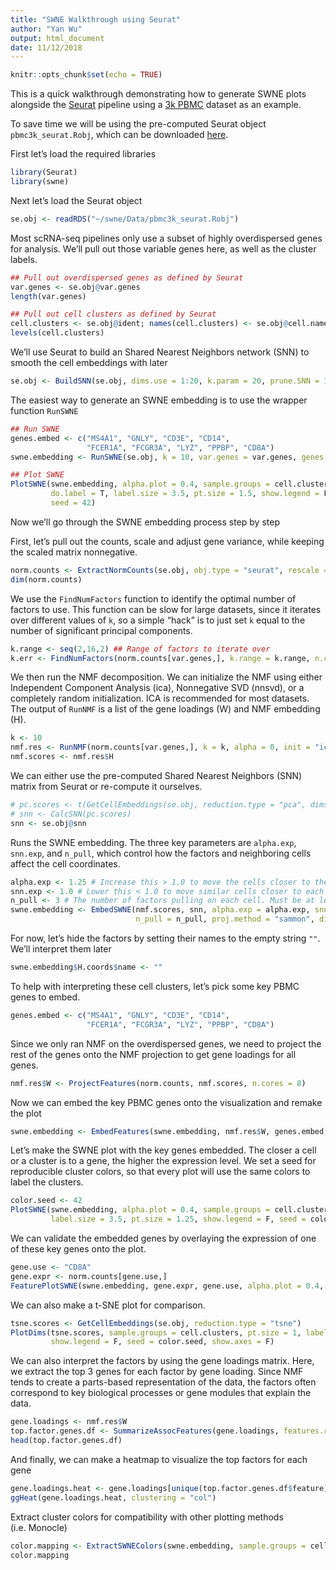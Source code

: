 ```yaml
---
title: "SWNE Walkthrough using Seurat"
author: "Yan Wu"
output: html_document
date: 11/12/2018
---
```


```r
knitr::opts_chunk$set(echo = TRUE)
```

This is a quick walkthrough demonstrating how to generate SWNE plots alongside the [Seurat](http://satijalab.org/seurat/) pipeline using a [3k PBMC](https://support.10xgenomics.com/single-cell-gene-expression/datasets/1.1.0/pbmc3k) dataset as an example.

To save time we will be using the pre-computed Seurat object `pbmc3k_seurat.Robj`, which can be downloaded [here](ftp://genome-miner.ucsd.edu/swne_files/pbmc3k_seurat.Robj).


First let's load the required libraries
```r
library(Seurat)
library(swne)
```


Next let's load the Seurat object
```r
se.obj <- readRDS("~/swne/Data/pbmc3k_seurat.Robj")
```

Most scRNA-seq pipelines only use a subset of highly overdispersed genes for analysis. We'll pull out those variable genes here, as well as the cluster labels.
```r
## Pull out overdispersed genes as defined by Seurat
var.genes <- se.obj@var.genes
length(var.genes)

## Pull out cell clusters as defined by Seurat
cell.clusters <- se.obj@ident; names(cell.clusters) <- se.obj@cell.names;
levels(cell.clusters)
```

We'll use Seurat to build an Shared Nearest Neighbors network (SNN) to smooth the cell embeddings with later
```r
se.obj <- BuildSNN(se.obj, dims.use = 1:20, k.param = 20, prune.SNN = 1/20)
```

The easiest way to generate an SWNE embedding is to use the wrapper function `RunSWNE`
```r
## Run SWNE
genes.embed <- c("MS4A1", "GNLY", "CD3E", "CD14",
                 "FCER1A", "FCGR3A", "LYZ", "PPBP", "CD8A")
swne.embedding <- RunSWNE(se.obj, k = 10, var.genes = var.genes, genes.embed = genes.embed)

## Plot SWNE
PlotSWNE(swne.embedding, alpha.plot = 0.4, sample.groups = cell.clusters,
         do.label = T, label.size = 3.5, pt.size = 1.5, show.legend = F,
         seed = 42)
```


Now we'll go through the SWNE embedding process step by step


First, let's pull out the counts, scale and adjust gene variance, while keeping the scaled matrix nonnegative.
```r
norm.counts <- ExtractNormCounts(se.obj, obj.type = "seurat", rescale = T, rescale.method = "log")
dim(norm.counts)
```



We use the `FindNumFactors` function to identify the optimal number of factors to use. This function can be slow for large datasets, since it iterates over different values of `k`, so a simple "hack" is to just set `k` equal to the number of significant principal components.
```r
k.range <- seq(2,16,2) ## Range of factors to iterate over
k.err <- FindNumFactors(norm.counts[var.genes,], k.range = k.range, n.cores = 8, do.plot = T)
```


We then run the NMF decomposition. We can initialize the NMF using either Independent Component Analysis (ica), Nonnegative SVD (nnsvd), or a completely random initialization. ICA is recommended for most datasets. The output of `RunNMF` is a list of the gene loadings (W) and NMF embedding (H).
```r
k <- 10
nmf.res <- RunNMF(norm.counts[var.genes,], k = k, alpha = 0, init = "ica", n.cores = 8)
nmf.scores <- nmf.res$H
```


We can either use the pre-computed Shared Nearest Neighbors (SNN) matrix from Seurat or re-compute it ourselves.
```r
# pc.scores <- t(GetCellEmbeddings(se.obj, reduction.type = "pca", dims.use = 1:k))
# snn <- CalcSNN(pc.scores)
snn <- se.obj@snn
```


Runs the SWNE embedding. The three key parameters are `alpha.exp`, `snn.exp`, and `n_pull`, which control how the factors and neighboring cells affect the cell coordinates.
```r
alpha.exp <- 1.25 # Increase this > 1.0 to move the cells closer to the factors. Values > 2 start to distort the data.
snn.exp <- 1.0 # Lower this < 1.0 to move similar cells closer to each other
n_pull <- 3 # The number of factors pulling on each cell. Must be at least 3.
swne.embedding <- EmbedSWNE(nmf.scores, snn, alpha.exp = alpha.exp, snn.exp = snn.exp,
                            n_pull = n_pull, proj.method = "sammon", dist.use = "cosine")
```


For now, let's hide the factors by setting their names to the empty string `""`. We'll interpret them later
```r
swne.embedding$H.coords$name <- ""
```


To help with interpreting these cell clusters, let's pick some key PBMC genes to embed.
```r
genes.embed <- c("MS4A1", "GNLY", "CD3E", "CD14",
                 "FCER1A", "FCGR3A", "LYZ", "PPBP", "CD8A")
```


Since we only ran NMF on the overdispersed genes, we need to project the rest of the genes onto the NMF projection to get gene loadings for all genes.
```r
nmf.res$W <- ProjectFeatures(norm.counts, nmf.scores, n.cores = 8)
```


Now we can embed the key PBMC genes onto the visualization and remake the plot
```r
swne.embedding <- EmbedFeatures(swne.embedding, nmf.res$W, genes.embed, n_pull = 4)
```


Let's make the SWNE plot with the key genes embedded. The closer a cell or a cluster is to a gene, the higher the expression level. We set a seed for reproducible cluster colors, so that every plot will use the same colors to label the clusters.
```r
color.seed <- 42
PlotSWNE(swne.embedding, alpha.plot = 0.4, sample.groups = cell.clusters, do.label = T,
         label.size = 3.5, pt.size = 1.25, show.legend = F, seed = color.seed)
```


We can validate the embedded genes by overlaying the expression of one of these key genes onto the plot.
```r
gene.use <- "CD8A"
gene.expr <- norm.counts[gene.use,]
FeaturePlotSWNE(swne.embedding, gene.expr, gene.use, alpha.plot = 0.4, label.size = 3.5, pt.size = 1.25)
```


We can also make a t-SNE plot for comparison.
```r
tsne.scores <- GetCellEmbeddings(se.obj, reduction.type = "tsne")
PlotDims(tsne.scores, sample.groups = cell.clusters, pt.size = 1, label.size = 3.5, alpha = 0.4,
         show.legend = F, seed = color.seed, show.axes = F)
```


We can also interpret the factors by using the gene loadings matrix. Here, we extract the top 3 genes for each factor by gene loading. Since NMF tends to create a parts-based representation of the data, the factors often correspond to key biological processes or gene modules that explain the data.
```r
gene.loadings <- nmf.res$W
top.factor.genes.df <- SummarizeAssocFeatures(gene.loadings, features.return = 3)
head(top.factor.genes.df)
```


And finally, we can make a heatmap to visualize the top factors for each gene
```r
gene.loadings.heat <- gene.loadings[unique(top.factor.genes.df$feature),]
ggHeat(gene.loadings.heat, clustering = "col")
```


Extract cluster colors for compatibility with other plotting methods (i.e. Monocle)
```r
color.mapping <- ExtractSWNEColors(swne.embedding, sample.groups = cell.clusters, seed = color.seed)
color.mapping
```
